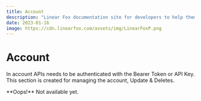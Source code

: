 ```yaml
---
title: Account
description: "Linear Fox documentation site for developers to help them understand the LinearFox API and Services to how to use them."
date: 2023-01-16
image: https://cdn.linearfox.com/assets/img/LinearFoxP.png
---
```


# Account
In account APIs needs to be authenticated with the Bearer Token or API Key. This section is created for managing the account, Update & Deletes.

<Callout type="warning" emoji="⚠️">
    **Oops!** Not available yet.
</Callout>